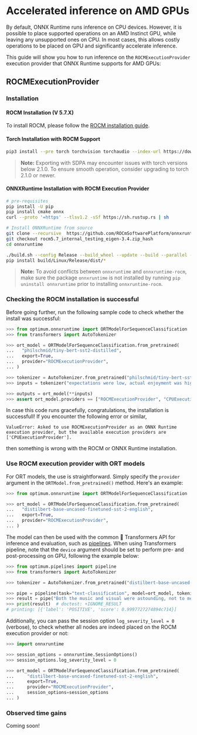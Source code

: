 # Accelerated inference on AMD GPUs

By default, ONNX Runtime runs inference on CPU devices. However, it is possible to place supported operations on an AMD Instinct GPU, while leaving any unsupported ones on CPU. In most cases, this allows costly operations to be placed on GPU and significantly accelerate inference.

This guide will show you how to run inference on the `ROCMExecutionProvider` execution provider that ONNX Runtime supports for AMD GPUs:

## ROCMExecutionProvider

### Installation

#### ROCM Installation (V 5.7.X)
To install ROCM, please follow the [ROCM installation guide](https://rocm.docs.amd.com/en/latest/deploy/linux/index.html).

#### Torch Installation with ROCM Support

```bash
pip3 install --pre torch torchvision torchaudio --index-url https://download.pytorch.org/whl/nightly/rocm5.7
```

> **Note:** Exporting with SDPA may encounter issues with torch versions below 2.1.0. To ensure smooth operation, consider upgrading to torch 2.1.0 or newer.

#### ONNXRuntime Installation with ROCM Execution Provider

```bash
# pre-requisites
pip install -U pip
pip install cmake onnx
curl --proto '=https' --tlsv1.2 -sSf https://sh.rustup.rs | sh

# Install ONNXRuntime from source
git clone --recursive  https://github.com/ROCmSoftwarePlatform/onnxruntime.git
git checkout rocm5.7_internal_testing_eigen-3.4.zip_hash
cd onnxruntime

./build.sh --config Release --build_wheel --update --build --parallel --cmake_extra_defines ONNXRUNTIME_VERSION=$(cat ./VERSION_NUMBER) --use_rocm --rocm_home=/opt/rocm
pip install build/Linux/Release/dist/*
```

> **Note:** To avoid conflicts between `onnxruntime` and `onnxruntime-rocm`, make sure the package `onnxruntime` is not installed by running `pip uninstall onnxruntime` prior to installing `onnxruntime-rocm`.

### Checking the ROCM installation is successful

Before going further, run the following sample code to check whether the install was successful:

```python
>>> from optimum.onnxruntime import ORTModelForSequenceClassification
>>> from transformers import AutoTokenizer

>>> ort_model = ORTModelForSequenceClassification.from_pretrained(
...   "philschmid/tiny-bert-sst2-distilled",
...   export=True,
...   provider="ROCMExecutionProvider",
... )

>>> tokenizer = AutoTokenizer.from_pretrained("philschmid/tiny-bert-sst2-distilled")
>>> inputs = tokenizer("expectations were low, actual enjoyment was high", return_tensors="pt", padding=True)

>>> outputs = ort_model(**inputs)
>>> assert ort_model.providers == ["ROCMExecutionProvider", "CPUExecutionProvider"]
```

In case this code runs gracefully, congratulations, the installation is successfull! If you encounter the following error or similar,

```
ValueError: Asked to use ROCMExecutionProvider as an ONNX Runtime execution provider, but the available execution providers are ['CPUExecutionProvider'].
```

then something is wrong with the ROCM or ONNX Runtime installation.

### Use ROCM execution provider with ORT models

For ORT models, the use is straightforward. Simply specify the `provider` argument in the `ORTModel.from_pretrained()` method. Here's an example:

```python
>>> from optimum.onnxruntime import ORTModelForSequenceClassification

>>> ort_model = ORTModelForSequenceClassification.from_pretrained(
...   "distilbert-base-uncased-finetuned-sst-2-english",
...   export=True,
...   provider="ROCMExecutionProvider",
... )
```

The model can then be used with the common 🤗 Transformers API for inference and evaluation, such as [pipelines](https://huggingface.co/docs/optimum/onnxruntime/usage_guides/pipelines).
When using Transformers pipeline, note that the `device` argument should be set to perform pre- and post-processing on GPU, following the example below:

```python
>>> from optimum.pipelines import pipeline
>>> from transformers import AutoTokenizer

>>> tokenizer = AutoTokenizer.from_pretrained("distilbert-base-uncased-finetuned-sst-2-english")

>>> pipe = pipeline(task="text-classification", model=ort_model, tokenizer=tokenizer, device="cuda:0")
>>> result = pipe("Both the music and visual were astounding, not to mention the actors performance.")
>>> print(result)  # doctest: +IGNORE_RESULT
# printing: [{'label': 'POSITIVE', 'score': 0.9997727274894c714}]
```

Additionally, you can pass the session option `log_severity_level = 0` (verbose), to check whether all nodes are indeed placed on the ROCM execution provider or not:

```python
>>> import onnxruntime

>>> session_options = onnxruntime.SessionOptions()
>>> session_options.log_severity_level = 0

>>> ort_model = ORTModelForSequenceClassification.from_pretrained(
...     "distilbert-base-uncased-finetuned-sst-2-english",
...     export=True,
...     provider="ROCMExecutionProvider",
...     session_options=session_options
... )
```

### Observed time gains

Coming soon!
